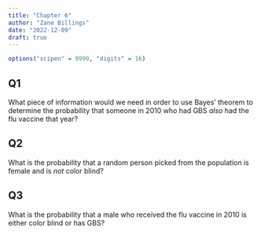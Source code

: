 ```yaml
---
title: "Chapter 6"
author: "Zane Billings"
date: "2022-12-09"
draft: true
---
```


```r
options("scipen" = 9999, "digits" = 16)
```


## Q1

::: {.callout-note appearance="simple"}

What piece of information would we need in order to use Bayes' theorem to
determine the probability that someone in 2010 who had GBS *also* had the
flu vaccine that year?

:::


## Q2

::: {.callout-note appearance="simple"}

What is the probability that a random person picked from the population
is female and is *not* color blind?

:::

## Q3

::: {.callout-note appearance="simple"}

What is the probability that a male who received the flu vaccine in 2010 is
either color blind or has GBS?

:::

<!-- end of file -->
